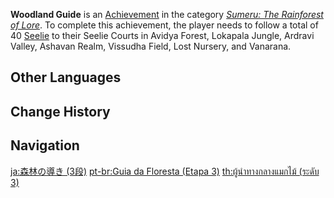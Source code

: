 {{Achievement Infobox
|title        = Woodland Guide
|id           = 80167
|order id     = 167
|category     = Sumeru: The Rainforest of Lore
|description  = Follow a total of 40 [[Seelie]] to their Seelie Courts in [[Avidya Forest]], [[Lokapala Jungle]], [[Ardravi Valley]], [[Ashavan Realm]], [[Vissudha Field]], [[Lost Nursery]], and [[Vanarana]].
|requirements = 
|set          = Woodland Guide
|tier         = 3
|tiers_total  = 3
|primogems    = 20
|tracking     = 
|topic        = Seelie
|hidden       = 
|type         = 
}}
'''Woodland Guide''' is an [[Achievement]] in the category ''[[Sumeru: The Rainforest of Lore]]''. To complete this achievement, the player needs to follow a total of 40 [[Seelie]] to their Seelie Courts in Avidya Forest, Lokapala Jungle, Ardravi Valley, Ashavan Realm, Vissudha Field, Lost Nursery, and Vanarana.
<!--
==Gameplay Notes==

==Trivia==

==Video Guides==
{{EVT
|video1   = 
|caption1 = 
}}
-->
==Other Languages==
{{Transclude|Woodland Guide|Other Languages}}

==Change History==
{{Change History|3.0}}
<!--
==References==
{{Reflist}}
-->
==Navigation==
{{Achievement Navbox}}

[[ja:森林の導き (3段)]]
[[pt-br:Guia da Floresta (Etapa 3)]]
[[th:ผู้นำทางกลางแมกไม้ (ระดับ 3)]]